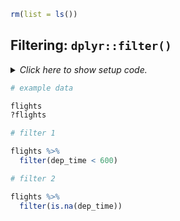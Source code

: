 ```r
rm(list = ls())
```


## Filtering: `dplyr::filter()`

<details><summary>*Click here to show setup code.*</summary>
```r
### Filtering: `dplyr::filter()`

```
```r
library(tidyverse)
library(nycflights13)

library(conflicted)
conflict_prefer("filter", "dplyr")
```
</details>


```r
# example data
```
```r
flights
?flights
```


```r
# filter 1
```
```r
flights %>%
  filter(dep_time < 600)
```


```r
# filter 2
```
```r
flights %>%
  filter(is.na(dep_time))
```
